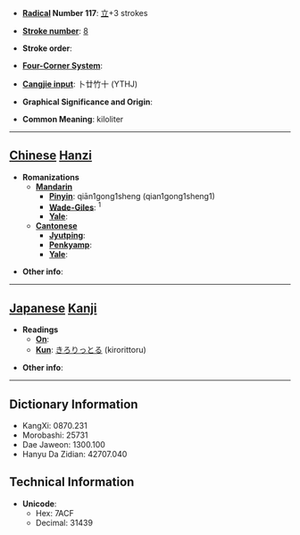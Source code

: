 * '''[[Wiktionary:Chinese radical index| Radical]] Number 117''': [[Wiktionary:Chinese radical index 立|立]]+3 strokes

* '''[[Wiktionary:Chinese total strokes index|Stroke number]]''': [[Wiktionary:Chinese total strokes index 8|8]]

* '''Stroke order''': 

* '''[[Wiktionary:Chinese four corner index|Four-Corner System]]''': 

* '''[[Wiktionary:Chinese Cangjie index|Cangjie input]]''': 卜廿竹十 (YTHJ)

* '''Graphical Significance and Origin''': 

* '''Common Meaning''': kiloliter

----

== [[Chinese]] [[Hanzi]] ==

* '''Romanizations'''
** '''[[Mandarin]]'''
*** '''[[Pinyin]]''': qiān1gong1sheng (qian1gong1sheng1)
*** '''[[Wade-Giles]]''': <sup>1</sup>
*** '''[[Yale]]''': 
** '''[[Cantonese]]'''
*** '''[[Jyutping]]''':
*** '''[[Penkyamp]]''': 
*** '''[[Yale]]''': 

* '''Other info''': 

----

== [[Japanese]] [[Kanji]] ==

* '''Readings'''
** '''[[On]]''': 
** '''[[Kun]]''': [[きろりっとる]] (kirorittoru)

* '''Other info''':  

----

== Dictionary Information ==

* KangXi: 0870.231
* Morobashi: 25731
* Dae Jaweon: 1300.100
* Hanyu Da Zidian: 42707.040

== Technical Information ==

* '''Unicode''':
** Hex: 7ACF
** Decimal: 31439